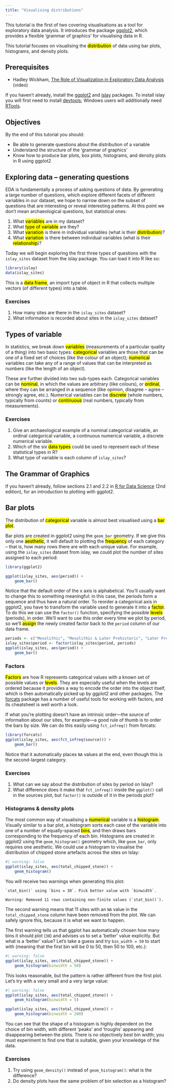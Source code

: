 ```yaml
---
title: "Visualising distributions"
---
```


This tutorial is the first of two covering visualisations as a tool for exploratory data analysis. 
It introduces the package [ggplot2](https://ggplot2.tidyverse.org/), which provides a flexible 'grammar of graphics' for visualising data in R.

This tutorial focuses on visualising the <mark>distribution</mark> of data using bar plots, histograms, and density plots.

## Prerequisites

* Hadley Wickham, [The Role of Visualization in Exploratory Data Analysis](https://www.youtube.com/watch?v=ZdPNBF6GWBw) (video)

If you haven't already, install the [ggplot2](https://ggplot2.tidyverse.org/) and [islay](https://github.com/joeroe/islay) packages.
To install islay you will first need to install [devtools](https://devtools.r-lib.org/); Windows users will additionally need [RTools](https://cran.r-project.org/bin/windows/Rtools/).

## Objectives

By the end of this tutorial you should:

* Be able to generate questions about the distribution of a variable
* Understand the structure of the 'grammar of graphics'
* Know how to produce bar plots, box plots, histograms, and density plots in R using ggplot2

## Exploring data – generating questions

EDA is fundamentally a process of asking questions of data.
By generating a large number of questions, which explore different facets of different variables in our dataset, we hope to narrow down on the subset of questions that are interesting or reveal interesting patterns.
At this point we don't mean archaeological questions, but statistical ones:

1. What <mark>variables</mark> are in my dataset?
2. What <mark>type of variable</mark> are they?
3. What <mark>variation</mark> is there in individual variables (what is their <mark>distribution</mark>)?
3. What <mark>variation</mark> is there between individual variables (what is their <mark>relationship</mark>)?

Today we will begin exploring the first three types of questions with the `islay_sites` dataset from the islay package.
You can load it into R like so:

```r
library(islay)
data(islay_sites)
```

This is a <mark>data frame</mark>, an import type of object in R that collects multiple vectors (of different types) into a table.

### Exercises

1. How many sites are there in the `islay_sites` dataset?
2. What information is recorded about sites in the `islay_sites` dataset?

## Types of variable

In statistics, we break down <mark>variables</mark> (measurements of a particular quality of a thing) into two basic types: <mark>categorical</mark> variables are those that can be one of a fixed set of choices (like the colour of an object); <mark>numerical</mark> variables can take any of a range of values that can be interpreted as numbers (like the length of an object).

These are further divided into two sub-types each.
Categorical variables can be <mark>nominal</mark>, in which the values are arbitrary (like colours), or <mark>ordinal</mark>, where they can be arranged in a sequence (like opinion, disagree – agree – strongly agree, etc.).
Numerical variables can be <mark>discrete</mark> (whole numbers, typically from counts) or <mark>continuous</mark> (real numbers, typically from measurements).

### Exercises

1. Give an archaeological example of a nominal categorical variable, an ordinal categorical variable, a continuous numerical variable, a discrete numerical variable.
2. Which of the six <mark>data types</mark> could be used to represent each of these statistical types in R?
3. What type of variable is each column of `islay_sites`?

## The Grammar of Graphics

If you haven't already, follow sections 2.1 and 2.2 in [R for Data Science](https://r4ds.hadley.nz/data-visualize.html) (2nd edition), for an introduction to plotting with ggplot2.

## Bar plots

The distribution of <mark>categorical</mark> variable is almost best visualised using a <mark>bar plot</mark>.

Bar plots are created in ggplot2 using the `geom_bar` geometry.
If we give this only one <mark>aesthetic</mark>, it will default to plotting the <mark>frequency</mark> of each category – that is, how many rows there are with each unique value.
For example, using the `islay_sites` dataset from islay, we could plot the number of sites assigned to each period:

```r
library(ggplot2)

ggplot(islay_sites, aes(period)) +
	geom_bar()
```

Notice that the default order of the x axis is alphabetical.
You'll usually want to change this to something meaningful: in this case, the periods form a sequence and thus have a natural order.
To reorder a categorical axis in ggplot2, you have to transform the variable used to generate it into a <mark>factor</mark>.
To do this we can use the `factor()` function, specifying the possible <mark>levels</mark> (periods), in order.
We'll want to use this order every time we plot by period, so we'll <mark>assign</mark> the newly created factor back to the `period` column of our data frame.

```r
periods <- c("Mesolithic", "Mesolithic & Later Prehistoric", "Later Prehistoric")
islay_sites$period <- factor(islay_sites$period, periods)
ggplot(islay_sites, aes(period)) +
	geom_bar()
```

::: {.callout-tip}
### Factors
<mark>Factors</mark> are how R represents categorical values with a known set of possible values or <mark>levels</mark>.
They are especially useful when the levels are ordered because it provides a way to encode the order into the object itself, which is then automatically picked up by ggplot2 and other packages.
The [forcats](https://forcats.tidyverse.org/) package has a number of useful tools for working with factors, and its cheatsheet is well worth a look.
:::

If what you're plotting doesn't have an intrinsic order—the source of information about our sites, for example—a good rule of thumb is to order the bars by size.
We can do this easily using `fct_infreq()` from forcats:

```r
library(forcats)
ggplot(islay_sites, aes(fct_infreq(source))) +
	geom_bar()
```

Notice that it automatically places `NA` values at the end, even though this is the second-largest category.

### Exercises

1. What can we say about the distribution of sites by period on Islay?
2. What difference does it make that `fct_infreq()` inside the `ggplot()` call in the sources plot, but `factor()` is outside of it in the periods plot?

### Histograms & density plots

The most common way of visualising a <mark>numerical</mark> variable is a <mark>histogram</mark>.
Visually similar to a bar plot, a histogram sorts each case of the variable into one of a number of equally-spaced <mark>bins</mark>, and then draws bars corresponding to the frequency of each bin.
Histograms are created in ggplot2 using the `geom_histogram()` geometry which, like `geom_bar`, only requires one aesthetic.
We could use a histogram to visualise the distribution of chipped stone artefacts across the sites on Islay:

```r
#| warning: false
ggplot(islay_sites, aes(total_chipped_stone)) +
	geom_histogram()
```

You will receive two warnings when generating this plot:

```
`stat_bin()` using `bins = 30`. Pick better value with `binwidth`.

Warning: Removed 11 rows containing non-finite values (`stat_bin()`).
```

The second warning means that 11 sites with an `NA` value in the `total_chipped_stone` column have been removed from the plot.
We can safely ignore this, because it is what we want to happen.

The first warning tells us that ggplot has automatically chosen how many bins it should plot (`30`) and advises us to set a 'better' value explicitly.
But what is a 'better' value?
Let's take a guess and try `bin_width = 50` to start with (meaning that the first bin will be 0 to 50, then 50 to 100, etc.):

```r
#| warning: false
ggplot(islay_sites, aes(total_chipped_stone)) +
	geom_histogram(binwidth = 50)
```

This looks reasonable, but the pattern is rather different from the first plot.
Let's try with a very small and a very large value:

```r
#| warning: false
ggplot(islay_sites, aes(total_chipped_stone)) +
	geom_histogram(binwidth = 5)

ggplot(islay_sites, aes(total_chipped_stone)) +
	geom_histogram(binwidth = 200)
```

You can see that the shape of a histogram is highly dependent on the choice of bin width, with different 'peaks' and 'troughs' appearing and disappearing between the plots.
There is no objectively best bin width; you must experiment to find one that is suitable, given your knowledge of the data.

### Exercises

1. Try using `geom_density()` instead of `geom_histogram()`: what is the difference?
2. Do density plots have the same problem of bin selection as a histogram?

